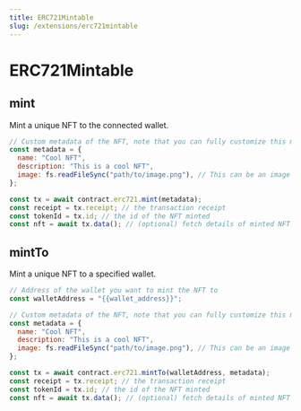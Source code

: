 ```yaml
---
title: ERC721Mintable
slug: /extensions/erc721mintable
---
```


# ERC721Mintable

## mint

Mint a unique NFT to the connected wallet.

```javascript
// Custom metadata of the NFT, note that you can fully customize this metadata with other properties.
const metadata = {
  name: "Cool NFT",
  description: "This is a cool NFT",
  image: fs.readFileSync("path/to/image.png"), // This can be an image url or file
};

const tx = await contract.erc721.mint(metadata);
const receipt = tx.receipt; // the transaction receipt
const tokenId = tx.id; // the id of the NFT minted
const nft = await tx.data(); // (optional) fetch details of minted NFT
```

## mintTo

Mint a unique NFT to a specified wallet.

```javascript
// Address of the wallet you want to mint the NFT to
const walletAddress = "{{wallet_address}}";

// Custom metadata of the NFT, note that you can fully customize this metadata with other properties.
const metadata = {
  name: "Cool NFT",
  description: "This is a cool NFT",
  image: fs.readFileSync("path/to/image.png"), // This can be an image url or file
};

const tx = await contract.erc721.mintTo(walletAddress, metadata);
const receipt = tx.receipt; // the transaction receipt
const tokenId = tx.id; // the id of the NFT minted
const nft = await tx.data(); // (optional) fetch details of minted NFT
```
